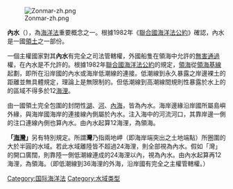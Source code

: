{{unreferenced|time=2014-03-26T12:52:34+00:00}}
[[File:Zonmar-zh.png|thumb]]

'''內水'''（{{lang-en|Internal waters}}），為[[海洋法|海洋法]]重要概念之一。根據1982年《[[聯合國海洋法公約|聯合國海洋法公約]]》確認，內水是一國[[領土|領土]]之一部份。

一個主權國家對其'''內水'''有完全之司法管轄權，外國船隻在領海中允許的[[無害通過|無害通過]]權，在內水是不允許的。根據1982年[[聯合國海洋法公約|聯合國海洋法公約]]的規定，[[領海|領海]]從[[領海基線|領海基線]]起劃，即所在沿岸國的內水或海岸低潮線的連接。低潮線到永久暴露之岸邊裸土的距離並無具體規定，理論上是無限制的。但低潮線到高潮線間規則性暴露於水上的的區域不得多於12[[海浬|海浬]]。

由一國領土完全包圍的封閉性[[湖|湖]]、[[河流|河]]、[[內海|內海]]，皆為內水。海岸邊緣沿岸國所屬島嶼外緣，與海岸國海岸的連接線內側屬於內水。注入海中的河流河口，其靠岸邊一側的注口連線內側也算內水。由內水起算12海浬，為領海。

'''「[[海灣|海灣]]」'''另有特別規定。所謂'''灣'''乃指兩地岬（即海岸端突出之土地端點）所圈圍的大於半圓的水域。若此水域離陸皆不超過24海浬，則全部視為內水。假如「灣」的開口廣闊，則靠陸一側低潮線連成的24海浬以內，視為內水。由內水起算再12海浬，為領海。（即低潮線到36海浬的外海，沿岸國有完全之主權管轄權。）

[[Category:国际海洋法|Category:国际海洋法]]
[[Category:水域类型|Category:水域类型]]